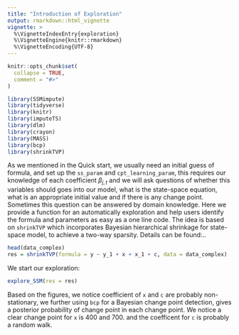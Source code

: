 ```yaml
---
title: "Introduction of Exploration"
output: rmarkdown::html_vignette
vignette: >
  %\VignetteIndexEntry{exploration}
  %\VignetteEngine{knitr::rmarkdown}
  %\VignetteEncoding{UTF-8}
---
```


```r
knitr::opts_chunk$set(
  collapse = TRUE,
  comment = "#>"
)
```

```r
library(SSMimpute)
library(tidyverse)
library(knitr)
library(imputeTS)
library(dlm)
library(crayon)
library(MASS)
library(bcp)
library(shrinkTVP)
```
As we mentioned in the Quick start, we usually need an initial guess of formula, and set up the `ss_param` and `cpt_learning_param`, this requires our knowledge of each coefficient $\beta_{j,t}$ and we will ask questions of whether this variables should goes into our model, what is the state-space equation, what is an appropriate initial value and if there is any change point. Sometimes this question can be answered by domain knowledge. Here we provide a function for an automatically exploration and help users identify the formula and parameters as easy as a one line code. The idea is based on `shrinkTVP` which incorporates Bayesian hierarchical shrinkage for state-space model, to achieve a two-way sparsity. Details can be found:..

```r
head(data_complex)
res = shrinkTVP(formula = y ~ y_1 + x + x_1 + c, data = data_complex)
```
We start our exploration:
```r
explore_SSM(res = res)
```
Based on the figures, we notice coefficient of `x` and `c` are probably non-stationary, we further using `bcp` for a Bayesian change point detection, gives a posterior probability of change point in each change point. We notice a clear change point for `x` is 400 and 700. and the coefficent for `c` is probably a random walk.



